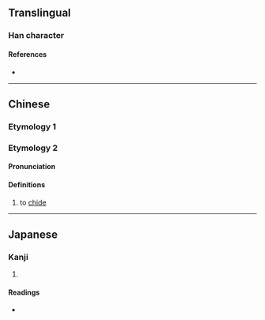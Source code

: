 {{character info/new}}
==Translingual==

===Han character===
{{Han char|rn=30|rad=口|as=05|sn=8|four=61010|canj=RYMP|ids=⿰口此}}

====References====
* {{Han ref|kx=0182.110|dkj=03453|dj=0401.120|hdz=10614.070|uh=5472|ud=21618|bh=CE4D|bd=52813}}

----

==Chinese==
{{zh-forms}}

===Etymology 1===
{{zh-see|齜|v}}

===Etymology 2===
====Pronunciation====
{{zh-pron
|m=cī,er=y
}}

====Definitions====
{{zh-hanzi}}

# {{lb|zh|colloquial}} to [[chide]]

----

==Japanese==

===Kanji===
{{ja-kanji|grade=|rs=口05}}

# {{defn|lang=ja|sort=口05}}

====Readings====
* {{ja-readings|on=[[し]] (shi), [[じ]] (ji), [[い]] (i)|kun=}}